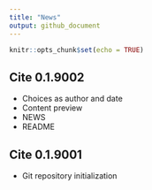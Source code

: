 ```yaml
---
title: "News"
output: github_document
---
```


```r
knitr::opts_chunk$set(echo = TRUE)
```

## Cite 0.1.9002
- Choices as author and date
- Content preview
- NEWS
- README

## Cite 0.1.9001 
- Git repository initialization
